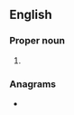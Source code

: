 {{also|holc|h-olc|hołc}}
==English==

===Proper noun===
{{en-proper noun}}

# {{lb|en|US}} {{initialism of|en|{{w|Home Owners' Loan Corporation}}}}

===Anagrams===
* {{anagrams|en|a=chlo|HOCl|OLHC|loch|ochl-}}